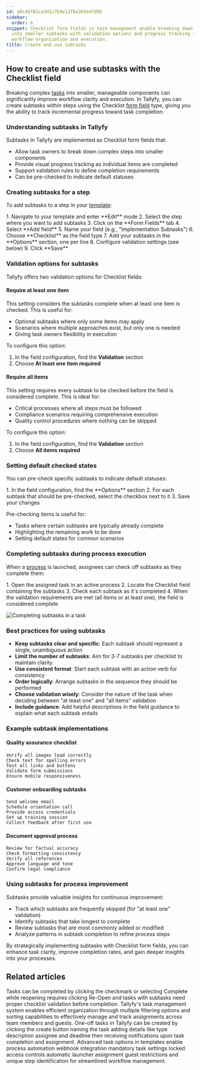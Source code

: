 ```yaml
---
id: a9c45f81ca3d1c7b9e12f8a3b5e47d92
sidebar:
  order: 6
snippet: Checklist form fields in task management enable breaking down complex tasks
  into smaller subtasks with validation options and progress tracking for improved
  workflow organization and execution.
title: Create and use subtasks
---
```



## How to create and use subtasks with the Checklist field

Breaking complex [tasks](/products/pro/tracking-and-tasks/tasks/) into smaller, manageable components can significantly improve workflow clarity and execution. In Tallyfy, you can create subtasks within steps using the Checklist [form field](/products/pro/tracking-and-tasks/tasks/what-are-form-fields-in-tallyfy/) type, giving you the ability to track incremental progress toward task completion.

### Understanding subtasks in Tallyfy

Subtasks in Tallyfy are implemented as Checklist form fields that:
- Allow task owners to break down complex steps into smaller components
- Provide visual progress tracking as individual items are completed
- Support validation rules to define completion requirements
- Can be pre-checked to indicate default statuses

### Creating subtasks for a step

To add subtasks to a step in your [template](/products/pro/documenting/templates/):

<Steps>
1. Navigate to your template and enter **Edit** mode
2. Select the step where you want to add subtasks
3. Click on the **Form Fields** tab
4. Select **Add field**
5. Name your field (e.g., "Implementation Subtasks")
6. Choose **Checklist** as the field type
7. Add your subtasks in the **Options** section, one per line
8. Configure validation settings (see below)
9. Click **Save**
</Steps>

### Validation options for subtasks

Tallyfy offers two validation options for Checklist fields:

#### Require at least one item

This setting considers the subtasks complete when at least one item is checked. This is useful for:
- Optional subtasks where only some items may apply
- Scenarios where multiple approaches exist, but only one is needed
- Giving task owners flexibility in execution

To configure this option:
<Steps>
1. In the field configuration, find the **Validation** section
2. Choose **At least one item required**
</Steps>

#### Require all items

This setting requires every subtask to be checked before the field is considered complete. This is ideal for:
- Critical processes where all steps must be followed
- Compliance scenarios requiring comprehensive execution
- Quality control procedures where nothing can be skipped

To configure this option:
<Steps>
1. In the field configuration, find the **Validation** section
2. Choose **All items required**
</Steps>

### Setting default checked states

You can pre-check specific subtasks to indicate default statuses:

<Steps>
1. In the field configuration, find the **Options** section
2. For each subtask that should be pre-checked, select the checkbox next to it
3. Save your changes
</Steps>

Pre-checking items is useful for:
- Tasks where certain subtasks are typically already complete
- Highlighting the remaining work to be done
- Setting default states for common scenarios

### Completing subtasks during process execution

When a [process](/products/pro/tracking-and-tasks/processes/) is launched, assignees can check off subtasks as they complete them:

<Steps>
1. Open the assigned task in an active process
2. Locate the Checklist field containing the subtasks
3. Check each subtask as it's completed
4. When the validation requirements are met (all items or at least one), the field is considered complete
</Steps>

![Completing subtasks in a task](https://screenshots.tallyfy.com/tallyfy%2Fpro%2Fdesktop-light-complete-subtasks.png)

### Best practices for using subtasks

- **Keep subtasks clear and specific**: Each subtask should represent a single, unambiguous action
- **Limit the number of subtasks**: Aim for 3-7 subtasks per checklist to maintain clarity
- **Use consistent format**: Start each subtask with an action verb for consistency
- **Order logically**: Arrange subtasks in the sequence they should be performed
- **Choose validation wisely**: Consider the nature of the task when deciding between "at least one" and "all items" validation
- **Include guidance**: Add helpful descriptions in the field guidance to explain what each subtask entails

### Example subtask implementations

#### Quality assurance checklist
```
Verify all images load correctly
Check text for spelling errors
Test all links and buttons
Validate form submissions
Ensure mobile responsiveness
```

#### Customer onboarding subtasks
```
Send welcome email
Schedule orientation call
Provide access credentials
Set up training session
Collect feedback after first use
```

#### Document approval process
```
Review for factual accuracy
Check formatting consistency
Verify all references
Approve language and tone
Confirm legal compliance
```

### Using subtasks for process improvement

Subtasks provide valuable insights for continuous improvement:
- Track which subtasks are frequently skipped (for "at least one" validation)
- Identify subtasks that take longest to complete
- Review subtasks that are most commonly added or modified
- Analyze patterns in subtask completion to refine process steps

By strategically implementing subtasks with Checklist form fields, you can enhance task clarity, improve completion rates, and gain deeper insights into your processes.


## Related articles
<CardGrid>
<LinkTitleCard header="<b>Tasks > Complete or reopen tasks</b>" href="/products/pro/tracking-and-tasks/tasks/how-can-i-complete-or-reopen-tasks-in-tallyfy/" > Tasks can be completed by clicking the checkmark or selecting Complete while reopening requires clicking Re-Open and tasks with subtasks need proper checklist validation before completion. </LinkTitleCard>
<LinkTitleCard header="<b>Tasks View > Customize the task view</b>" href="/products/pro/tracking-and-tasks/tasks-view/how-can-i-customize-task-views-in-tallyfy/" > Tallyfy's task management system enables efficient organization through multiple filtering options and sorting capabilities to effectively manage and track assignments across team members and guests. </LinkTitleCard>
<LinkTitleCard header="<b>Tasks > Create a one-off task</b>" href="/products/pro/tracking-and-tasks/tasks/how-to-create-a-one-off-task-in-tallyfy/" > One-off tasks in Tallyfy can be created by clicking the create button naming the task adding details like type description assignee and deadline then receiving notifications upon task completion and assignment. </LinkTitleCard>
<LinkTitleCard header="<b>Tasks > Advanced tab</b>" href="/products/pro/tracking-and-tasks/tasks/how-can-i-utilize-tallyfys-advanced-tab-features/" > Advanced task options in templates enable process automation webhook integration mandatory task settings locked access controls automatic launcher assignment guest restrictions and unique step identification for streamlined workflow management. </LinkTitleCard>
</CardGrid>